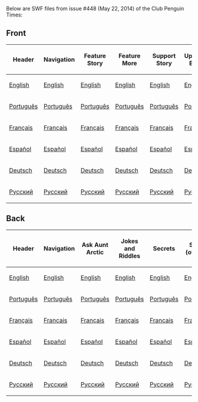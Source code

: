 Below are SWF files from issue #448 (May 22, 2014) of the Club Penguin Times:

==Front==
<center>
{|class="wikitable" border="1"
!Header
!Navigation
!Feature Story
!Feature More
!Support Story
!Upcoming Events
!News Flash
!Ask Aunt Arctic
!Dividers
|-
|[[Media:ENNews448HeaderFront.swf|English]]||[[Media:ENNews448NavigationFront.swf|English]]||[[Media:ENNews448FeatureStory.swf|English]]||[[Media:ENNews448FeatureMore.swf|English]]||[[Media:ENNews448SupportStory.swf|English]]||[[Media:ENNews448UpcomingEvents.swf|English]]||[[Media:ENNews448NewsFlash.swf|English]]||[[Media:ENNews448AskAuntArctic.swf|English]]||[[Media:ENNews448Dividers.swf|English]]
|-
|[[Media:PTNews448HeaderFront.swf|Português]]||[[Media:PTNews448NavigationFront.swf|Português]]||[[Media:PTNews448FeatureStory.swf|Português]]||[[Media:PTNews448FeatureMore.swf|Português]]||[[Media:PTNews448SupportStory.swf|Português]]||[[Media:PTNews448UpcomingEvents.swf|Português]]||[[Media:PTNews448NewsFlash.swf|Português]]||[[Media:PTNews448AskAuntArctic.swf|Português]]||[[Media:PTNews448Dividers.swf|Português]]
|-
|[[Media:FRNews448HeaderFront.swf|Français]]||[[Media:FRNews448NavigationFront.swf|Français]]||[[Media:FRNews448FeatureStory.swf|Français]]||[[Media:FRNews448FeatureMore.swf|Français]]||[[Media:FRNews448SupportStory.swf|Français]]||[[Media:FRNews448UpcomingEvents.swf|Français]]||[[Media:FRNews448NewsFlash.swf|Français]]||[[Media:FRNews448AskAuntArctic.swf|Français]]||[[Media:FRNews448Dividers.swf|Français]]
|-
|[[Media:ESNews448HeaderFront.swf|Español]]||[[Media:ESNews448NavigationFront.swf|Español]]||[[Media:ESNews448FeatureStory.swf|Español]]||[[Media:ESNews448FeatureMore.swf|Español]]||[[Media:ESNews448SupportStory.swf|Español]]||[[Media:ESNews448UpcomingEvents.swf|Español]]||[[Media:ESNews448NewsFlash.swf|Español]]||[[Media:ESNews448AskAuntArctic.swf|Español]]||[[Media:ESNews448Dividers.swf|Español]]
|-
|[[Media:DENews448HeaderFront.swf|Deutsch]]||[[Media:DENews448NavigationFront.swf|Deutsch]]||[[Media:DENews448FeatureStory.swf|Deutsch]]||[[Media:DENews448FeatureMore.swf|Deutsch]]||[[Media:DENews448SupportStory.swf|Deutsch]]||[[Media:DENews448UpcomingEvents.swf|Deutsch]]||[[Media:DENews448NewsFlash.swf|Deutsch]]||[[Media:DENews448AskAuntArctic.swf|Deutsch]]||[[Media:DENews448Dividers.swf|Deutsch]]
|-
|[[Media:RUNews448HeaderFront.swf|Русский]]||[[Media:RUNews448NavigationFront.swf|Русский]]||[[Media:RUNews448FeatureStory.swf|Русский]]||[[Media:RUNews448FeatureMore.swf|Русский]]||[[Media:RUNews448SupportStory.swf|Русский]]||[[Media:RUNews448UpcomingEvents.swf|Русский]]||[[Media:RUNews448NewsFlash.swf|Русский]]||[[Media:RUNews448AskAuntArctic.swf|Русский]]||[[Media:RUNews448Dividers.swf|Русский]]
|}
</center>
==Back==
<center>
{|class="wikitable" border="1"
!Header
!Navigation
!Ask Aunt Arctic
!Jokes and Riddles
!Secrets
!Secret (overlay)
!Dividers
!Submit Your Content
|-
|[[Media:ENNews448HeaderBack.swf|English]]||[[Media:ENNews448NavigationBack.swf|English]]||[[Media:ENNews448AskAuntArcticBack.swf|English]]||[[Media:ENNews448JokesAndRiddles.swf|English]]||[[Media:ENNews448Secrets.swf|English]]||[[Media:ENNews448SecretOverlay.swf|English]]||[[Media:ENNews448DividersBack.swf|English]]||[[Media:ENNews448SubmitYourContent.swf|English]]
|-
|[[Media:PTNews448HeaderBack.swf|Português]]||[[Media:PTNews448NavigationBack.swf|Português]]||[[Media:PTNews448AskAuntArcticBack.swf|Português]]||[[Media:PTNews448JokesandRiddles.swf|Português]]||[[Media:PTNews448Secrets.swf|Português]]||[[Media:PTNews448SecretOverlay.swf|Português]]||[[Media:PTNews448DividersBack.swf|Português]]||[[Media:PTNews448SubmitYourContent.swf|Português]]
|-
|[[Media:FRNews448HeaderBack.swf|Français]]||[[Media:FRNews448NavigationBack.swf|Français]]||[[Media:FRNews448AskAuntArcticBack.swf|Français]]||[[Media:FRNews448JokesandRiddles.swf|Français]]||[[Media:FRNews448Secrets.swf|Français]]||[[Media:FRNews448SecretOverlay.swf|Français]]||[[Media:FRNews448DividersBack.swf|Français]]||[[Media:FRNews448SubmitYourContent.swf|Français]]
|-
|[[Media:ESNews448HeaderBack.swf|Español]]||[[Media:ESNews448NavigationBack.swf|Español]]||[[Media:ESNews448AskAuntArcticBack.swf|Español]]||[[Media:ESNews448JokesandRiddles.swf|Español]]||[[Media:ESNews448Secrets.swf|Español]]||[[Media:ESNews448SecretOverlay.swf|Español]]||[[Media:ESNews448DividersBack.swf|Español]]||[[Media:ESNews448SubmitYourContent.swf|Español]]
|-
|[[Media:DENews448HeaderBack.swf|Deutsch]]||[[Media:DENews448NavigationBack.swf|Deutsch]]||[[Media:DENews448AskAuntArcticBack.swf|Deutsch]]||[[Media:DENews448JokesandRiddles.swf|Deutsch]]||[[Media:DENews448Secrets.swf|Deutsch]]||[[Media:DENews448SecretOverlay.swf|Deutsch]]||[[Media:DENews448DividersBack.swf|Deutsch]]||[[Media:DENews448SubmitYourContent.swf|Deutsch]]
|-
|[[Media:RUNews448HeaderBack.swf|Русский]]||[[Media:RUNews448NavigationBack.swf|Русский]]||[[Media:RUNews448AskAuntArcticBack.swf|Русский]]||[[Media:RUNews448JokesandRiddles.swf|Русский]]||[[Media:RUNews448Secrets.swf|Русский]]||[[Media:RUNews448SecretsOverlay.swf|Русский]]||[[Media:RUNews448DividersBack.swf|Русский]]||[[Media:RUNews448SubmitYourContent.swf|Русский]]
|}
</center>
